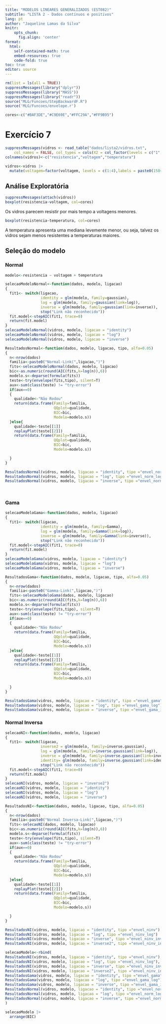 ```yaml
---
title: "MODELOS LINEARES GENERALIZADOS (EST082)"
subtitle: "LISTA 2 - Dados contínuos e positivos"
lang: pt
author: "Jaqueline Lamas da Silva"
knitr:
    opts_chunk: 
      fig.align: 'center'
format: 
  html:
    self-contained-math: true
    embed-resources: true
    code-fold: true
toc: true
editor: source
---
```



```r
rm(list = ls(all = TRUE))
suppressMessages(library("dplyr"))
suppressMessages(library("MASS"))
suppressMessages(library("readr"))
source("MLG/Funcoes/StepBackwardF.R")
source('MLG/Funcoes/envelope.r')

cores<-c("#BAF3DE","#C9E69E","#FFC29A","#FF9B95")


```

# Exercício 7

```r
suppressMessages(vidros <- read_table("dados/lista2/vidros.txt", 
    col_names = FALSE, col_types = cols(X2 = col_factor(levels = c("1","2", "3", "4")), X3 = col_factor(levels = c("1", "2")))))
colnames(vidros)<-c("resistencia","voltagem","temperatura")

vidros<-vidros |>
  mutate(voltagem=factor(voltagem, levels = c(1:4),labels = paste0(150+c(1:4)*50,"kV")), temperatura = factor(temperatura, 1:2, labels=c("170°C","180°C")))
```


## Análise Exploratória

```r
suppressMessages(attach(vidros))
boxplot(resistencia~voltagem, col=cores)
```
Os vidros parecem resistir por mais tempo a voltagens menores.

```r
boxplot(resistencia~temperatura, col=cores)
```
A temperatura apresenta uma mediana levemente menor, ou seja, talvez os vidros sejam menos resistentes a temperaturas maiores.


## Seleção do modelo

### Normal
```r
modelo<-resistencia ~ voltagem + temperatura

selecaoModeloNormal<-function(dados, modelo, ligacao)
{
  fit1<- switch(ligacao,
                identity = glm(modelo, family=gaussian),
                log = glm(modelo, family=gaussian(link=log)),
                inverse = glm(modelo, family=gaussian(link=inverse)),
                stop("Link não reconhecido"))
  fit.model<-stepAIC(fit1, trace=0)
  return(fit.model)
}
selecaoModeloNormal(vidros, modelo, ligacao = "identity")
selecaoModeloNormal(vidros, modelo, ligacao = "log")
selecaoModeloNormal(vidros, modelo, ligacao = "inverse")

ResultadosNormal<-function(dados, modelo, ligacao, tipo, alfa=0.05)
{
  n<-nrow(dados)
  familia<-paste0("Normal-Link(",ligacao,")")
  fits<-selecaoModeloNormal(dados, modelo, ligacao)
  bic<-as.numeric(round(AIC(fits,k=log(n)),6))
  modelo.s<-deparse(formula(fits))
  teste<-try(envelope(fits,tipo), silent=T)
  aux<-sum(class(teste) != "try-error")
  if(aux==0)
  {
    qualidade<-"Não Rodou"
    return(data.frame(Family=familia,
                      QQplot=qualidade,
                      BIC=bic,
                      Modelo=modelo.s))
  }else{
    qualidade<-teste[[1]]
    replayPlot(teste[[2]])
    return(data.frame(Family=familia,
                      QQplot=qualidade,
                      BIC=bic,
                      Modelo=modelo.s))

  }
}

ResultadosNormal(vidros, modelo, ligacao = "identity", tipo ="envel_norm")
ResultadosNormal(vidros, modelo, ligacao = "log", tipo ="envel_norm_log")
ResultadosNormal(vidros, modelo, ligacao = "inverse", tipo ="envel_norm_inverse")

  
```

### Gama

```r
selecaoModeloGama<-function(dados, modelo, ligacao)
{
  fit1<- switch(ligacao,
                identity = glm(modelo, family=Gamma),
                log = glm(modelo, family=Gamma(link=log)),
                inverse = glm(modelo, family=Gamma(link=inverse)),
                stop("Link não reconhecido"))
  fit.model<-stepAIC(fit1, trace=0)
  return(fit.model)
}
selecaoModeloGama(vidros, modelo, ligacao = "identity")
selecaoModeloGama(vidros, modelo, ligacao = "log")
selecaoModeloGama(vidros, modelo, ligacao = "inverse")

ResultadosGama<-function(dados, modelo, ligacao, tipo, alfa=0.05)
{
  n<-nrow(dados)
  familia<-paste0("Gamma-Link(",ligacao,")")
  fits<-selecaoModeloGama(dados, modelo, ligacao)
  bic<-as.numeric(round(AIC(fits,k=log(n)),6))
  modelo.s<-deparse(formula(fits))
  teste<-try(envelope(fits,tipo), silent=T)
  aux<-sum(class(teste) != "try-error")
  if(aux==0)
  {
    qualidade<-"Não Rodou"
    return(data.frame(Family=familia,
                      QQplot=qualidade,
                      BIC=bic,
                      Modelo=modelo.s))
  }else{
    qualidade<-teste[[1]]
    replayPlot(teste[[2]])
    return(data.frame(Family=familia,
                      QQplot=qualidade,
                      BIC=bic,
                      Modelo=modelo.s))

  }
}

ResultadosGama(vidros, modelo, ligacao = "identity", tipo ="envel_gama")
ResultadosGama(vidros, modelo, ligacao = "log", tipo ="envel_gama_log")
ResultadosGama(vidros, modelo, ligacao = "inverse", tipo ="envel_gama_inverse")

```

### Normal Inversa

```r
selecaoNI<-function(dados, modelo, ligacao)
{
  fit1<- switch(ligacao,
                inverse2 = glm(modelo, family=inverse.gaussian),
                log = glm(modelo, family=inverse.gaussian(link=log)),
                inverse = glm(modelo, family=inverse.gaussian(link=inverse)),
                identity= glm(modelo, family=inverse.gaussian(link=identity)),
                stop("Link não reconhecido"))
  fit.model<-stepAIC(fit1, trace=0)
  return(fit.model)
}
selecaoNI(vidros, modelo, ligacao = "inverse2")
selecaoNI(vidros, modelo, ligacao = "identity")
selecaoNI(vidros, modelo, ligacao = "log")
selecaoNI(vidros, modelo, ligacao = "inverse")

ResultadosNI<-function(dados, modelo, ligacao, tipo, alfa=0.05)
{
  n<-nrow(dados)
  familia<-paste0("Normal Inversa-Link(",ligacao,")")
  fits<-selecaoNI(dados, modelo, ligacao)
  bic<-as.numeric(round(AIC(fits,k=log(n)),6))
  modelo.s<-deparse(formula(fits))
  teste<-try(envelope(fits,tipo), silent=T)
  aux<-sum(class(teste) != "try-error")
  if(aux==0)
  {
    qualidade<-"Não Rodou"
    return(data.frame(Family=familia,
                      QQplot=qualidade,
                      BIC=bic,
                      Modelo=modelo.s))
  }else{
    qualidade<-teste[[1]]
    replayPlot(teste[[2]])
    return(data.frame(Family=familia,
                      QQplot=qualidade,
                      BIC=bic,
                      Modelo=modelo.s))

  }
}

ResultadosNI(vidros, modelo, ligacao = "identity", tipo ="envel_ninv")
ResultadosNI(vidros, modelo, ligacao = "log", tipo ="envel_ninv_log")
ResultadosNI(vidros, modelo, ligacao = "inverse", tipo ="envel_ninv_inverse")
ResultadosNI(vidros, modelo, ligacao = "inverse2", tipo ="envel_ninv_inverse2")

```
```r
selecaoModelo<-rbind(
ResultadosNI(vidros, modelo, ligacao = "identity", tipo ="envel_ninv"),
ResultadosNI(vidros, modelo, ligacao = "log", tipo ="envel_ninv_log"),
ResultadosNI(vidros, modelo, ligacao = "inverse", tipo ="envel_ninv_inverse"),
ResultadosNI(vidros, modelo, ligacao = "inverse2", tipo ="envel_ninv_inverse2"),
ResultadosGama(vidros, modelo, ligacao = "identity", tipo ="envel_gama"),
ResultadosGama(vidros, modelo, ligacao = "log", tipo ="envel_gama_log"),
ResultadosGama(vidros, modelo, ligacao = "inverse", tipo ="envel_gama_inverse"),
ResultadosNormal(vidros, modelo, ligacao = "identity", tipo ="envel_norm"),
ResultadosNormal(vidros, modelo, ligacao = "log", tipo ="envel_norm_log"),
ResultadosNormal(vidros, modelo, ligacao = "inverse", tipo ="envel_norm_inverse")
)

selecaoModelo |>
  arrange(BIC)
```







